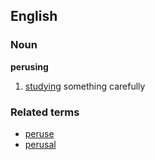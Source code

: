 ==English==
===Noun===
'''perusing'''
# [[studying]] something carefully
===Related terms===
*[[peruse]]
*[[perusal]]